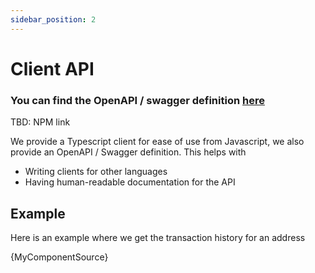 ```yaml
---
sidebar_position: 2
---
```



# Client API

### You can find the OpenAPI / swagger definition [here](/openapi)

TBD: NPM link

We provide a Typescript client for ease of use from Javascript, we also provide an OpenAPI / Swagger definition. This helps with

- Writing clients for other languages
- Having human-readable documentation for the API

## Example

Here is an example where we get the transaction history for an address

<CodeBlock language="typescript" title="example.ts" showLineNumbers>
  {MyComponentSource}
</CodeBlock>
